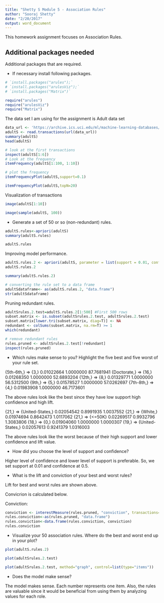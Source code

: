 ---
title: "Shetty S Module 5 - Association Rules"
author: "Sooraj Shetty"
date: "2/20/2017"
output: word_document
---

This homework assignment focuses on Association Rules.

## Additional packages needed
 
Additional packages that are required.

* If necessary install following packages.


```{r}
# `install.packages("arules");`
# `install.packages("arulesViz");`
# `install.packages("Matrix")`
```


```{r}
require("arules")
require("arulesViz")
require("Matrix")
```

The data set I am using for the assignment is Adult data set

```{r}
data_url <- 'https://archive.ics.uci.edu/ml/machine-learning-databases/adult/adult.data'
adultS <- read.transactions(url(data_url))
summary(adultS)
head(adultS)
```

```{r}
# look at the first transactions
inspect(adultS[1:6])
# Look at the frequency 
itemFrequency(adultS[1:100, 1:10])
```

```{r}
# plot the frequency 
itemFrequencyPlot(adultS,support=0.1)
```

```{r}
itemFrequencyPlot(adultS,topN=20)
```

Visualization of transactions

```{r}
image(adultS[1:10])
```

```{r}
image(sample(adultS, 100))
```
* Generate a set of 50 or so (non-redundant) rules.

```{r}
adultS.rules<-apriori(adultS)
summary(adultS.rules)
```

```{r}
adultS.rules
```

Improving model performance.

```{r}
adultS.rules.2 <- apriori(adultS, parameter = list(support = 0.01, confidence = 0.50, minlen = 2))
adultS.rules.2
```

```{r}
summary(adultS.rules.2)
```


```{r}
# converting the rule set to a data frame
adultSdataframe<- as(adultS.rules.2, "data.frame")
str(adultSdataframe)
```

Pruning redundant rules.

```{r}
adultSrules.2.test=adultS.rules.2[1:500] #First 500 rows
subset.matrix <- is.subset(adultSrules.2.test, adultSrules.2.test)
subset.matrix[lower.tri(subset.matrix, diag=T)] <- NA
redundant <- colSums(subset.matrix, na.rm=T) >= 1
which(redundant)
```

```{r}
# remove redundant rules
rules.pruned <- adultSrules.2.test[!redundant]
inspect(rules.pruned)
```


* Which rules make sense to you? Highlight the five best and five worst of your rule set. 

{5th-6th,}               => {3,}                  0.01022664 1.0000000  87.7681941
{Doctorate,}             => {16,}                 0.01268350 1.0000000  52.6893204
{12th,}                  => {8,}                  0.01329771 1.0000000  56.5312500
{9th,}                   => {5,}                  0.01578527 1.0000000  57.0262697
{7th-8th,}               => {4,}                  0.01983908 1.0000000  46.7173601

The above rules look like the best since they have low support high confidence and high lift. 

{21,}                    => {United-States,}      0.02054542 0.8991935   1.0037552
{21,}                    => {White,}              0.01974694 0.8642473   1.0117062
{21,}                    => {<=50K}               0.02269517 0.9932796   1.3083806
{18,}                    => {0,}                  0.01904060 1.0000000   1.0000307
{19,}                    => {United-States,}      0.02057613 0.9241379   1.0316003

The above rules look like the worst because of their high support and lower confidence and lift value. 


* How did you choose the level of support and confidence? 

Higher level of confidence and lower level of support is  preferable. So, we set support at 0.01 and confidence at 0.5.

* What is the lift and conviction of your best and worst rules? 

Lift for best and worst rules are shown above.

Convicrion is calculated below.

Conviction:

```{r}
conviction <- interestMeasure(rules.pruned, "conviction", transactions=adultS)
rules.conviction<-as(rules.pruned, "data.frame")
rules.conviction<-data.frame(rules.conviction, conviction)
rules.conviction
```

* Visualize your 50 association rules. Where do the best and worst end up in your plot? 

```{r}
plot(adultS.rules.2)
```

```{r}
plot(adultSrules.2.test)
```

```{r}
plot(adultSrules.2.test, method="graph", control=list(type="items"))
```

* Does the model make sense?

The model makes sense. Each number represents one item. Also, the rules are valuable since it would be beneficial from using them by analyzing values for each role.
